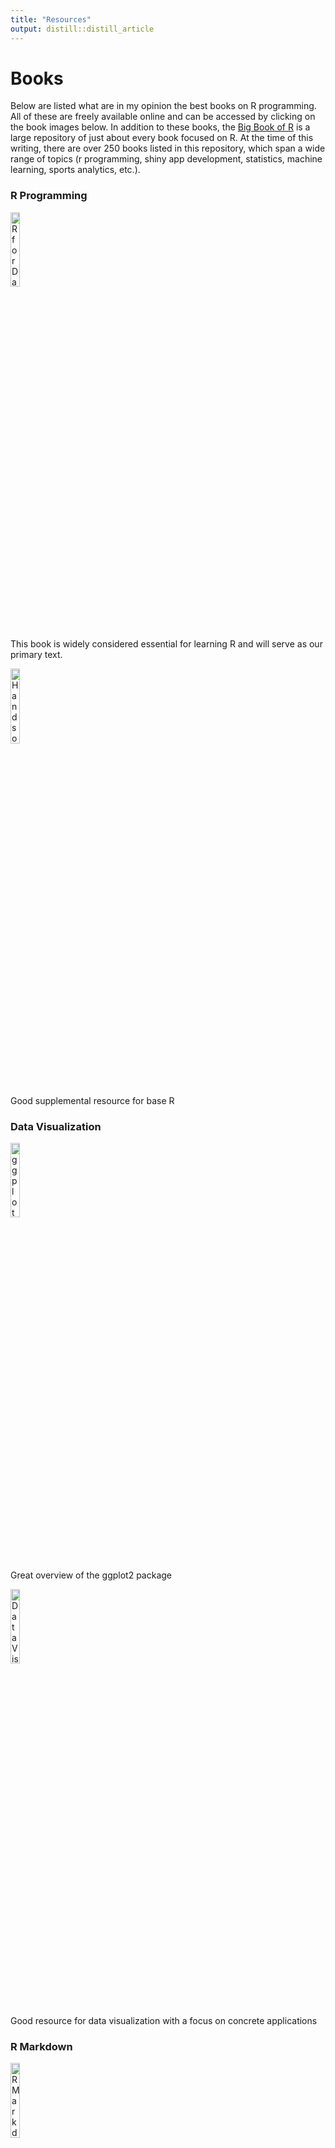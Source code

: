 ```yaml
---
title: "Resources"
output: distill::distill_article
---
```


# Books

Below are listed what are in my opinion the best books on R programming.  All of these are freely available online and can be accessed by clicking on the book images below.  In addition to these books, the [Big Book of R](https://www.bigbookofr.com/index.html){target="_blank"} is a large repository of just about every book focused on R.  At the time of this writing, there are over 250 books listed in this repository, which span a wide range of topics (r programming, shiny app development, statistics, machine learning, sports analytics, etc.).

### R Programming

[![R for Data Science](images/resources/r4ds.png){width=17.5%}](https://r4ds.had.co.nz/){target="_blank"} 
<br>
This book is widely considered essential for learning R and will serve as our primary text.

[![Hands on Programming with R](images/resources/hopwr.jpg){width=17.5%}](https://rstudio-education.github.io/hopr/){target="_blank"} 
<br>
Good supplemental resource for base R

### Data Visualization

[![ggplot2](images/resources/ggplot2.jpg){width=17.5%}](https://ggplot2-book.org/){target="_blank"} 
<br>
Great overview of the ggplot2 package

[![Data Visualization: A Practical Introduction](images/resources/dvapi.jpg){width=17.5%}](https://socviz.co/){target="_blank"} 
<br>
Good resource for data visualization with a focus on concrete applications

### R Markdown

[![R Markdown Cookbook](images/resources/rmc.png){width=17.5%}](https://bookdown.org/yihui/rmarkdown-cookbook/){target="_blank"} 
<br>
Great guide to R Markdown with specific strategies and use cases


# Websites

-   [R Studio Education](https://education.rstudio.com/learn/beginner/){target="_blank"}

-   [R Bloggers](https://www.r-bloggers.com/){target="\"_blank"}


# Community

- [R4DS Online Learning Community](https://www.rfordatasci.com/){target="_blank"}

- [R User Groups](https://jumpingrivers.github.io/meetingsR/r-user-groups.html){target="_blank"}

- [R Ladies Groups](https://jumpingrivers.github.io/meetingsR/r-ladies-groups.html){target="_blank"}

- [R Conferences](https://jumpingrivers.github.io/meetingsR/events.html){target="_blank"}